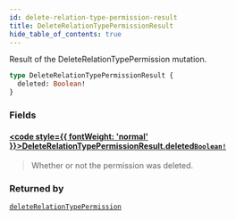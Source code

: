 ```yaml
---
id: delete-relation-type-permission-result
title: DeleteRelationTypePermissionResult
hide_table_of_contents: true
---
```








Result of the DeleteRelationTypePermission mutation.

```graphql
type DeleteRelationTypePermissionResult {
  deleted: Boolean!
}
```


### Fields

#### [<code style={{ fontWeight: 'normal' }}>DeleteRelationTypePermissionResult.<b>deleted</b></code>](#)<Bullet />[`Boolean!`](/docs/directory-api-reference/schema/common/scalars/boolean) <Badge class="secondary" text="non-null"/> <Badge class="secondary" text="scalar"/> <Badge class="secondary" text="common"/>
> Whether or not the permission was deleted.
> 



### Returned by

[`deleteRelationTypePermission`](/docs/directory-api-reference/schema/permissions/mutations/delete-relation-type-permission)  <Badge class="secondary" text="mutation"/>




